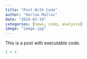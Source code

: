 ```yaml
---
title: "Post With Code"
author: "Harlow Malloc"
date: "2024-02-19"
categories: [news, code, analysis]
image: "image.jpg"
---
```


This is a post with executable code.

```r
1 + 1
```
